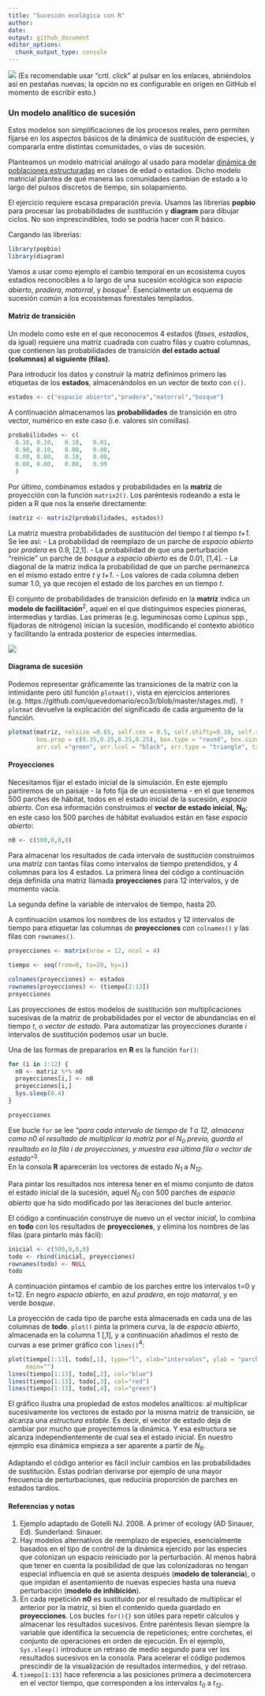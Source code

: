 ```yaml
---
title: "Sucesión ecológica con R"
author:
date:
output: github_document
editor_options: 
  chunk_output_type: console
---
```

![](succession_files/figure-markdown_github/sucesion_stand_dev0_100.png)
(Es recomendable usar "crtl. click" al pulsar en los enlaces, abriéndolos así en pestañas nuevas; la opción no es configurable en origen en GitHub el momento de escribir esto.)

### Un modelo analítico de sucesión
Estos modelos son simplificaciones de los procesos reales, pero permiten fijarse en los aspectos básicos de la dinámica de sustitución de especies, y compararla entre distintas comunidades, o vías de sucesión. 

Planteamos un modelo matricial análogo al usado para modelar [dinámica de poblaciones estructuradas](https://github.com/quevedomario/eco3r/blob/master/stages.md) en clases de edad o estadios.
Dicho modelo matricial plantea de qué manera las comunidades cambian de estado a lo largo del pulsos discretos de tiempo, sin solapamiento.

El ejercicio requiere escasa preparación previa. Usamos las librerías **popbio** para procesar las probabilidades de sustitución y **diagram** para dibujar ciclos. No son imprescindibles, todo se podría hacer con R básico.

Cargando las librerías:
```r
library(popbio)
library(diagram)
```

Vamos a usar como ejemplo el cambio temporal en un ecosistema cuyos estadios reconocibles a lo largo de una sucesión ecológica son *espacio abierto*, *pradera*, *matorral*, y *bosque*^1^. Esencialmente un esquema de sucesión común a los ecosistemas forestales templados.

#### Matriz de transición
Un modelo como este en el que reconocemos 4 estados (*fases*, *estadios*, da igual) requiere una matriz cuadrada con cuatro filas y cuatro columnas, que contienen las probabilidades de transición **del estado actual (columnas) al siguiente (filas)**.

Para introducir los datos y construir la matriz definimos primero las etiquetas de los **estados**, almacenándolos en un vector de texto con `c()`. 
```r
estados <- c("espacio abierto","pradera","matorral","bosque") 
```

A continuación almacenamos las **probabilidades** de transición en otro vector, numérico en este caso (i.e. valores sin comillas). 
```r
probabilidades <- c(
  0.10, 0.10,	0.10,	0.01,
  0.90,	0.10,	0.00,	0.00,
  0.00,	0.80,	0.10,	0.00,
  0.00,	0.00,	0.80,	0.99
  )
```

Por último, combinamos estados y probabilidades en la **matriz** de proyección con la función `matrix2()`. Los paréntesis rodeando a esta le piden a R que nos la enseñe directamente:  
```r
(matriz <- matrix2(probabilidades, estados))
```

La matriz muestra probabilidades de sustitución del tiempo *t* al tiempo *t+1*. Se lee así:
- La probabilidad de reemplazo de un parche de *espacio abierto* por *pradera* es 0.9, [2,1].
- La probabilidad de que una perturbación "reinicie" un parche de *bosque* a *espacio abierto* es de 0.01, [1,4]. 
- La diagonal de la matriz indica la probabilidad de que un parche permanezca en el mismo estado entre *t* y *t+1*. 
- Los valores de cada columna deben sumar 1.0, ya que recojen el estado de los parches en un tiempo *t*.

El conjunto de probabilidades de transición definido en la **matriz** indica un **modelo de facilitación**^2^, aquel en el que distinguimos especies pioneras, intermedias y tardías. Las primeras (e.g. leguminosas como *Lupinus* spp., fijadoras de nitrógeno) inician la sucesión, modificando el contexto abiótico y facilitando la entrada posterior de especies intermedias. 

![](succession_files/figure-gfm/lupinus.jpg)

#### Diagrama de sucesión
Podemos representar gráficamente las transiciones de la matriz con la intimidante pero útil función `plotmat()`, vista en ejercicios anteriores (e.g. https://github.com/quevedomario/eco3r/blob/master/stages.md). 
`?plotmat` devuelve la explicación del significado de cada argumento de la función.

```r
plotmat(matriz, relsize =0.65, self.cex = 0.5, self.shifty=0.10, self.shiftx = c(0.07,0.16,-0.23,0),
        box.prop = c(0.35,0.25,0.25,0.25), box.type = "round", box.size = 0.14, lwd = 1.2, 
        arr.col ="green", arr.lcol = "black", arr.type = "triangle", txt.col = "blue")
```

#### Proyecciones
Necesitamos fijar el estado inicial de la simulación. En este ejemplo partiremos de un paisaje - la foto fija de un ecosistema - en el que tenemos 500 parches de hábitat, todos en el estado inicial de la sucesión, *espacio abierto*. Con esa información construimos  el **vector de estado inicial**, **N~0~**; en este caso los 500 parches de hábitat evaluados están en fase *espacio abierto*:
```r
n0 <- c(500,0,0,0)
```

Para almacenar los resultados de cada intervalo de sustitución construimos una matriz con tantas filas como intervalos de tiempo pretendidos, y 4 columnas para los 4 estados. La primera línea del código a continuación deja definida una matriz llamada **proyecciones** para 12 intervalos, y de momento vacía.

La segunda define la variable de intervalos de tiempo, hasta 20.

A continuación usamos los nombres de los estados y 12 intervalos de tiempo para etiquetar las columnas de **proyecciones** con `colnames()` y las filas con `rownames()`. 

```r
proyecciones <- matrix(nrow = 12, ncol = 4)

tiempo <- seq(from=0, to=20, by=1)

colnames(proyecciones) <- estados
rownames(proyecciones) <- (tiempo[2:13])
proyecciones
```

Las proyecciones de estos modelos de sustitución son multiplicaciones sucesivas de la matriz de probabilidades por el vector de abundancias en el tiempo *t*, o *vector de estado*. Para automatizar las proyecciones durante *i* intervalos de sustitución podemos usar un bucle. 

Una de las formas de prepararlos en **R** es la función `for()`: 

```r
for (i in 1:12) {
  n0 <- matriz %*% n0
  proyecciones[i,] <- n0
  proyecciones[i,]
  Sys.sleep(0.4)
}

proyecciones
```

Ese bucle `for` se lee "*para cada intervalo de tiempo de 1 a 12, almacena como n0 el resultado de multiplicar la matriz por el N~0~ previo, guarda el resultado en la fila i de proyecciones, y muestra esa última fila o vector de estado*"^3^.   
En la consola **R** aparecerán los vectores de estado *N~1~* a *N~12~*.

Para pintar los resultados nos interesa tener en el mismo conjunto de datos el estado inicial de la sucesión, aquel *N~0~* con 500 parches de *espacio abierto* que ha sido modificado por las iteraciones del bucle anterior. 

El código a continuación construye de nuevo un el vector *inicial*, lo combina en **todo** con los resultados de **proyecciones**, y elimina los nombres de las filas (para pintarlo más fácil):

```r
inicial <- c(500,0,0,0)
todo <- rbind(inicial, proyecciones)
rownames(todo) <- NULL
todo
```

A continuación pintamos el cambio de los parches entre los intervalos t=0 y t=12. En negro *espacio abierto*, en azul *pradera*, en rojo *matorral*, y en verde *bosque*.

La proyección de cada tipo de parche está almacenada en cada una de las columnas de **todo**. `plot()` pinta la primera curva, la de *espacio abierto*, almacenada en la columna 1 [,1], y a continuación añadimos el resto de curvas a ese primer gráfico con `lines()`^4^:
```r
plot(tiempo[1:13], todo[,1], type="l", xlab="intervalos", ylab = "parches", ylim = c(0,500),
     main="")
lines(tiempo[1:13], todo[,2], col="blue")
lines(tiempo[1:13], todo[,3], col="red")
lines(tiempo[1:13], todo[,4], col="green")
```

El gráfico ilustra una propiedad de estos modelos analíticos: al multiplicar sucesivamente los vectores de estado por la misma matriz de transición, se alcanza una *estructura estable*. Es decir, el vector de estado deja de cambiar por mucho que proyectemos la dinámica. Y esa estructura se alcanza independientemente de cual sea el estado inicial. En nuestro ejemplo esa dinámica empieza a ser aparente a partir de *N~6~*.

Adaptando el código anterior es fácil incluir cambios en las probabilidades de sustitución. Estas podrían derivarse por ejemplo de una mayor frecuencia de perturbaciones, que reduciría proporción de parches en estados tardíos.

#### Referencias y notas
1. Ejemplo adaptado de Gotelli NJ. 2008. A primer of ecology (AD Sinauer, Ed). Sunderland: Sinauer.  
2. Hay modelos alternativos de reemplazo de especies, esencialmente basados en el tipo de control de la dinámica ejercido por las especies que colonizan un espacio reiniciado por la perturbación. Al menos habrá que tener en cuenta la posibilidad de que las colonizadoras no tengan especial influencia en qué se asienta después (**modelo de tolerancia**), o que impidan el asentamiento de nuevas especies hasta una nueva perturbación (**modelo de inhibición**). 
3. En cada repetición **n0** es sustituido por el resultado de multiplicar el anterior por la matriz, si bien el contenido queda guardado en **proyecciones**. Los bucles `for(){}` son útiles para repetir cálculos y almacenar los resultados sucesivos. Entre paréntesis llevan siempre la variable que identifica la secuencia de repeticiones; entre corchetes, el conjunto de operaciones en orden de ejecución. En el ejemplo, `Sys.sleep()` introduce un retraso de medio segundo para ver los resultados sucesivos en la consola. Para acelerar el código podemos prescindir de la visualización de resultados intermedios, y del retraso.  
4. `tiempo[1:13]` hace referencia a las posiciones primera a decimotercera en el vector tiempo, que corresponden a los intervalos *t~0~* a *t~12~*.